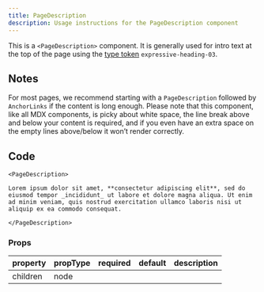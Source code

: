 ```yaml
---
title: PageDescription
description: Usage instructions for the PageDescription component
---
```


<PageDescription>

This is a `<PageDescription>` component. It is generally used for intro text at
the top of the page using the
[type token](https://www.carbondesignsystem.com/guidelines/typography/expressive)
`expressive-heading-03`.

</PageDescription>

## Notes

For most pages, we recommend starting with a `PageDescription` followed by
`AnchorLinks` if the content is long enough. Please note that this component,
like all MDX components, is picky about white space, the line break above and
below your content is required, and if you even have an extra space on the empty
lines above/below it won’t render correctly.

## Code

```markup path=components/PageDescription/PageDescription.js src=https://github.com/carbon-design-system/gatsby-theme-carbon/tree/main/packages/gatsby-theme-carbon/src/components/PageDescription
<PageDescription>

Lorem ipsum dolor sit amet, **consectetur adipiscing elit**, sed do eiusmod tempor _incididunt_ ut labore et dolore magna aliqua. Ut enim ad minim veniam, quis nostrud exercitation ullamco laboris nisi ut aliquip ex ea commodo consequat.

</PageDescription>
```

### Props

| property | propType | required | default | description |
| -------- | -------- | -------- | ------- | ----------- |
| children | node     |          |         |             |
